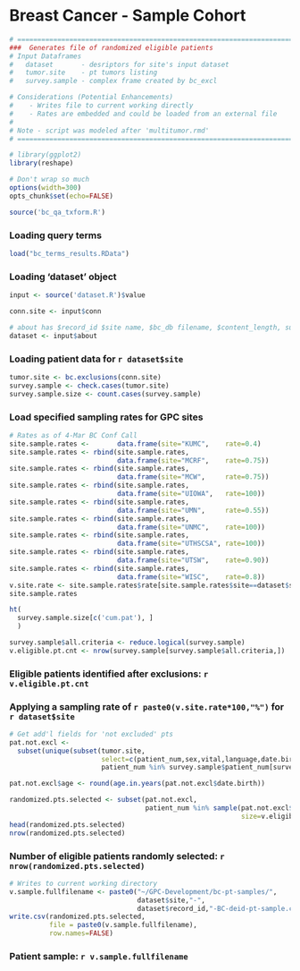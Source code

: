 # Breast Cancer - Sample Cohort
```r
# ============================================================================
###  Generates file of randomized eligible patients
# Input Dataframes
#   dataset       - desriptors for site's input dataset 
#   tumor.site    - pt tumors listing
#   survey.sample - complex frame created by bc_excl

# Considerations (Potential Enhancements)
#    - Writes file to current working directly
#    - Rates are embedded and could be loaded from an external file
# 
# Note - script was modeled after 'multitumor.rmd'
# ============================================================================
```

```r
# library(ggplot2)
library(reshape)

# Don't wrap so much
options(width=300)
opts_chunk$set(echo=FALSE)
```


```r
source('bc_qa_txform.R')  
```

### Loading query terms

```r
load("bc_terms_results.RData")
```

### Loading 'dataset' object

```r
input <- source('dataset.R')$value

conn.site <- input$conn

# about has $record_id $site name, $bc_db filename, $content_length, submitter $name, $issues_other
dataset <- input$about
```

### Loading patient data for `r dataset$site`

```r
tumor.site <- bc.exclusions(conn.site)
survey.sample <- check.cases(tumor.site)
survey.sample.size <- count.cases(survey.sample)
```

### Load specified sampling rates for GPC sites 

```r
# Rates as of 4-Mar BC Conf Call
site.sample.rates <-       data.frame(site="KUMC",    rate=0.4)
site.sample.rates <- rbind(site.sample.rates, 
                           data.frame(site="MCRF",    rate=0.75))
site.sample.rates <- rbind(site.sample.rates, 
                           data.frame(site="MCW",     rate=0.75))
site.sample.rates <- rbind(site.sample.rates, 
                           data.frame(site="UIOWA",   rate=100))
site.sample.rates <- rbind(site.sample.rates, 
                           data.frame(site="UMN",     rate=0.55))
site.sample.rates <- rbind(site.sample.rates, 
                           data.frame(site="UNMC",    rate=100))
site.sample.rates <- rbind(site.sample.rates, 
                           data.frame(site="UTHSCSA", rate=100))
site.sample.rates <- rbind(site.sample.rates, 
                           data.frame(site="UTSW",    rate=0.90))
site.sample.rates <- rbind(site.sample.rates, 
                           data.frame(site="WISC",    rate=0.8))
v.site.rate <- site.sample.rates$rate[site.sample.rates$site==dataset$site]
site.sample.rates
```

```r
ht(
  survey.sample.size[c('cum.pat'), ]
  )
```


```r
survey.sample$all.criteria <- reduce.logical(survey.sample)
v.eligible.pt.cnt <- nrow(survey.sample[survey.sample$all.criteria,])
```

### Eligible patients identified after exclusions: `r v.eligible.pt.cnt`

### Applying a sampling rate of `r paste0(v.site.rate*100,"%")` for `r dataset$site`

``` r
# Get add'l fields for 'not excluded' pts
pat.not.excl <- 
  subset(unique(subset(tumor.site, 
                       select=c(patient_num,sex,vital,language,date.birth))),
                       patient_num %in% survey.sample$patient_num[survey.sample$all.criteria])

pat.not.excl$age <- round(age.in.years(pat.not.excl$date.birth))

randomized.pts.selected <- subset(pat.not.excl, 
                                  patient_num %in% sample(pat.not.excl$patient_num,                             
                                                          size=v.eligible.pt.cnt*v.site.rate))
head(randomized.pts.selected)
nrow(randomized.pts.selected)
```

### Number of eligible patients randomly selected: `r nrow(randomized.pts.selected)`

```r
# Writes to current working directory
v.sample.fullfilename <- paste0("~/GPC-Development/bc-pt-samples/",
                                dataset$site,"-",
                                dataset$record_id,"-BC-deid-pt-sample.csv")
write.csv(randomized.pts.selected, 
          file = paste0(v.sample.fullfilename),
          row.names=FALSE)
```

### Patient sample: `r v.sample.fullfilename`